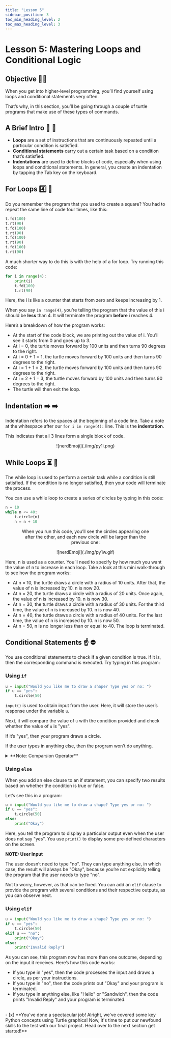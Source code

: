 ```yaml
---
title: "Lesson 5"
sidebar_position: 3
toc_min_heading_level: 2
toc_max_heading_level: 3
---
```



# Lesson 5: Mastering Loops and Conditional Logic

## Objective 🧐🗿

When you get into higher-level programming, you’ll find yourself using loops and conditional statements very often. 

That’s why, in this section, you’ll be going through a couple of turtle programs that make use of these types of commands.

## A Brief Intro 🏃 📝

- **Loops** are a set of instructions that are continuously repeated until a particular condition is satisfied.
- **Conditional statements** carry out a certain task based on a condition that’s satisfied.
- **Indentations** are used to define blocks of code, especially when using loops and conditional statements. In general, you create an indentation by tapping the Tab key on the keyboard.

## For Loops 4️⃣ 🔁

Do you remember the program that you used to create a square? You had to repeat the same line of code four times, like this:
```python
t.fd(100)
t.rt(90)
t.fd(100)
t.rt(90)
t.fd(100)
t.rt(90)
t.fd(100)
t.rt(90)
```

A much shorter way to do this is with the help of a for loop. Try running this code:
```python
for i in range(4):
    print(i)
    t.fd(100)
    t.rt(90)
``` 

Here, the i is like a counter that starts from zero and keeps increasing by 1. 

When you say `in range(4)`, you’re telling the program that the value of this i should be **less** than 4. It will terminate the program **before** i reaches 4.

Here’s a breakdown of how the program works:

- At the start of the code block, we are printing out the value of i. You'll see it starts from 0 and goes up to 3.
- At i = 0, the turtle moves forward by 100 units and then turns 90 degrees to the right.
- At i = 0 + 1 = 1, the turtle moves forward by 100 units and then turns 90 degrees to the right.
- At i = 1 + 1 = 2, the turtle moves forward by 100 units and then turns 90 degrees to the right.
- At i = 2 + 1 = 3, the turtle moves forward by 100 units and then turns 90 degrees to the right.
- The turtle will then exit the loop. 

## Indentation ➡️ ➡️

Indentation refers to the spaces at the beginning of a code line. 
Take a note at the whitespace after our `for i in range(4):` line. This is the **indentation**. 

This indicates that all 3 lines form a single block of code. 

<div align="center">
    ![nerdEmoji](./img/py1i.png)
</div>

## While Loops ⏳ 🔂
The while loop is used to perform a certain task while a condition is still satisfied. If the condition is no longer satisfied, then your code will terminate the process. 

You can use a while loop to create a series of circles by typing in this code:
``` python
n = 10
while n <= 40:
    t.circle(n)
    n = n + 10
```
<figure align="center">
  <figcaption>
When you run this code, you’ll see the circles appearing one after the other, and each new circle will be larger than the previous one:
 </figcaption>
</figure>

<div align="center">
    ![nerdEmoji](./img/py1w.gif)
</div>

Here, n is used as a counter. You’ll need to specify by how much you want the value of n to increase in each loop. Take a look at this mini walk-through to see how the program works:

- At n = 10, the turtle draws a circle with a radius of 10 units. After that, the value of n is increased by 10. n is now 20.
- At n = 20, the turtle draws a circle with a radius of 20 units. Once again, the value of n is increased by 10. n is now 30.
- At n = 30, the turtle draws a circle with a radius of 30 units. For the third time, the value of n is increased by 10. n is now 40.
- At n = 40, the turtle draws a circle with a radius of 40 units. For the last time, the value of n is increased by 10. n is now 50. 
- At n = 50, n is no longer less than or equal to 40. The loop is terminated.

## Conditional Statements ☝️ ⛔
You use conditional statements to check if a given condition is true. If it is, then the corresponding command is executed. Try typing in this program:

### Using `if` 
```python
u = input("Would you like me to draw a shape? Type yes or no: ")
if u == "yes":
    t.circle(50)
```

`input()` is used to obtain input from the user. Here, it will store the user’s response under the variable `u`. 

Next, it will compare the value of `u` with the condition provided and check whether the value of `u` is "yes". 

If it’s "yes", then your program draws a circle. 

If the user types in anything else, then the program won’t do anything.

<details>
    <summary>**Note: Comparsion Operator**</summary>

The comparison operator == indicates a comparison. It’s used to check if the value of something is equal to something else. 

The assignment operator = is used to assign a value to something.
</details>

### Using `else` 

When you add an else clause to an if statement, you can specify two results based on whether the condition is true or false.

Let’s see this in a program:

```python
u = input("Would you like me to draw a shape? Type yes or no: ")
if u == "yes":
    t.circle(50)
else:
    print("Okay")
```

Here, you tell the program to display a particular output even when the user does not say "yes". You use `print()` to display some pre-defined characters on the screen.

**NOTE: User Input**

The user doesn’t need to type "no". They can type anything else, in which case, the result will always be "Okay", because you’re not explicitly telling the program that the user needs to type "no". 

Not to worry, however, as that can be fixed. You can add an `elif` clause to provide the program with several conditions and their respective outputs, as you can observe next.

### Using `elif` 
```python
u = input("Would you like me to draw a shape? Type yes or no: ")
if u == "yes":
    t.circle(50)
elif u == "no":
    print("Okay")
else:
    print("Invalid Reply")
```
As you can see, this program now has more than one outcome, depending on the input it receives. Here’s how this code works:

- If you type in "yes", then the code processes the input and draws a circle, as per your instructions.
- If you type in "no", then the code prints out "Okay" and your program is terminated.
- If you type in anything else, like "Hello" or "Sandwich", then the code prints "Invalid Reply" and your program is terminated.

<br  />
- [x] **You've done a spectacular job! Alright, we've covered some key Python concepts using Turtle graphics! Now, it's time to put our newfound skills to the test with our final project. Head over to the next section get started!**
<br  />
